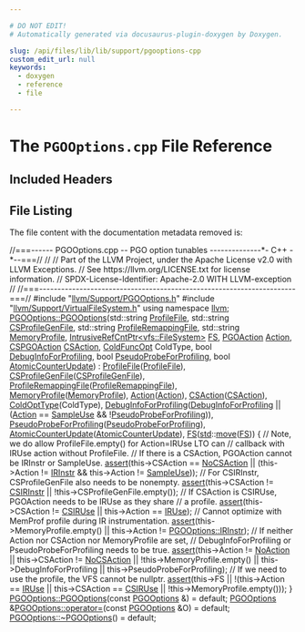 ```yaml
---

# DO NOT EDIT!
# Automatically generated via docusaurus-plugin-doxygen by Doxygen.

slug: /api/files/lib/lib/support/pgooptions-cpp
custom_edit_url: null
keywords:
  - doxygen
  - reference
  - file

---
```





# The `PGOOptions.cpp` File Reference

<DoxygenPage pluginConfig={pluginConfig}>



## Included Headers

<IncludesList>
<IncludesListItem
  filePath="llvm/Support/PGOOptions.h"
  permalink="/docs/api/files/include/include/llvm/include/llvm/support/pgooptions-h"
  isLocal="true" />
<IncludesListItem
  filePath="llvm/Support/VirtualFileSystem.h"
  permalink="/docs/api/files/include/include/llvm/include/llvm/support/virtualfilesystem-h"
  isLocal="true" />
</IncludesList>


## File Listing

The file content with the documentation metadata removed is:

<ProgramListing>

<Link id="l00001" /><CodeLine lineNumber="1"><span class="doxyHighlightComment">//===------ PGOOptions.cpp -- PGO option tunables --------------&#42;- C++ -&#42;--===//</span></CodeLine>
<Link id="l00002" /><CodeLine lineNumber="2"><span class="doxyHighlightComment">//</span></CodeLine>
<Link id="l00003" /><CodeLine lineNumber="3"><span class="doxyHighlightComment">// Part of the LLVM Project, under the Apache License v2.0 with LLVM Exceptions.</span></CodeLine>
<Link id="l00004" /><CodeLine lineNumber="4"><span class="doxyHighlightComment">// See https://llvm.org/LICENSE.txt for license information.</span></CodeLine>
<Link id="l00005" /><CodeLine lineNumber="5"><span class="doxyHighlightComment">// SPDX-License-Identifier: Apache-2.0 WITH LLVM-exception</span></CodeLine>
<Link id="l00006" /><CodeLine lineNumber="6"><span class="doxyHighlightComment">//</span></CodeLine>
<Link id="l00007" /><CodeLine lineNumber="7"><span class="doxyHighlightComment">//===----------------------------------------------------------------------===//</span></CodeLine>
<Link id="l00008" /><CodeLine lineNumber="8"></CodeLine>
<Link id="l00009" /><CodeLine lineNumber="9"><span class="doxyHighlightPreprocessor">#include &quot;<a href="/docs/api/files/include/include/llvm/include/llvm/support/pgooptions-h">llvm/Support/PGOOptions.h</a>&quot;</span></CodeLine>
<Link id="l00010" /><CodeLine lineNumber="10"><span class="doxyHighlightPreprocessor">#include &quot;<a href="/docs/api/files/include/include/llvm/include/llvm/support/virtualfilesystem-h">llvm/Support/VirtualFileSystem.h</a>&quot;</span></CodeLine>
<Link id="l00011" /><CodeLine lineNumber="11"></CodeLine>
<Link id="l00012" /><CodeLine lineNumber="12"><span class="doxyHighlightKeyword">using namespace </span><span class="doxyHighlight"><a href="/docs/api/namespaces/llvm">llvm</a>;</span></CodeLine>
<Link id="l00013" /><CodeLine lineNumber="13"></CodeLine>
<Link id="l00014" /><CodeLine lineNumber="14" lineLink="/docs/api/structs/llvm/pgooptions/#abecf1367ac7d47f476843266fdd52746"><span class="doxyHighlight"><a href="/docs/api/structs/llvm/pgooptions/#abecf1367ac7d47f476843266fdd52746">PGOOptions::PGOOptions</a>(std::string <a href="/docs/api/structs/llvm/pgooptions/#a1dc698e393d30e1f0dec08b7d7b949ad">ProfileFile</a>, std::string <a href="/docs/api/structs/llvm/pgooptions/#a202eacc3e4a07d9fa906a9a6b1c14994">CSProfileGenFile</a>,</span></CodeLine>
<Link id="l00015" /><CodeLine lineNumber="15"><span class="doxyHighlight">                       std::string <a href="/docs/api/structs/llvm/pgooptions/#ac406114c9c061be62a7c3d92628c401e">ProfileRemappingFile</a>,</span></CodeLine>
<Link id="l00016" /><CodeLine lineNumber="16"><span class="doxyHighlight">                       std::string <a href="/docs/api/structs/llvm/pgooptions/#a1656a91be517410c1276796f8545fe17">MemoryProfile</a>,</span></CodeLine>
<Link id="l00017" /><CodeLine lineNumber="17"><span class="doxyHighlight">                       <a href="/docs/api/classes/llvm/intrusiverefcntptr">IntrusiveRefCntPtr&lt;vfs::FileSystem&gt;</a> <a href="/docs/api/structs/llvm/pgooptions/#a9bc64b487f8d2dab8d560849bf965b5d">FS</a>, <a href="/docs/api/structs/llvm/pgooptions/#a13bd589bcabdfc073bac5711f76dd2b6">PGOAction</a> <a href="/docs/api/structs/llvm/pgooptions/#a397f21f26d84b8b96853a2cfb8786463">Action</a>,</span></CodeLine>
<Link id="l00018" /><CodeLine lineNumber="18"><span class="doxyHighlight">                       <a href="/docs/api/structs/llvm/pgooptions/#acf3f319824303e495d7326e35538b250">CSPGOAction</a> <a href="/docs/api/structs/llvm/pgooptions/#ac60e6389adf6ca172208e0bd19a235b3">CSAction</a>, <a href="/docs/api/structs/llvm/pgooptions/#af4530e1e6451953635146d6119977bb2">ColdFuncOpt</a> ColdType,</span></CodeLine>
<Link id="l00019" /><CodeLine lineNumber="19"><span class="doxyHighlight">                       </span><span class="doxyHighlightKeywordType">bool</span><span class="doxyHighlight"> <a href="/docs/api/structs/llvm/pgooptions/#a146dd98d3a2ece9d9c3bbf32bbf99d14">DebugInfoForProfiling</a>, </span><span class="doxyHighlightKeywordType">bool</span><span class="doxyHighlight"> <a href="/docs/api/structs/llvm/pgooptions/#afc6f95edb784741b9d326d83632ca8f0">PseudoProbeForProfiling</a>,</span></CodeLine>
<Link id="l00020" /><CodeLine lineNumber="20"><span class="doxyHighlight">                       </span><span class="doxyHighlightKeywordType">bool</span><span class="doxyHighlight"> <a href="/docs/api/structs/llvm/pgooptions/#acb180480fa9edd1780c80c0c78df77f9">AtomicCounterUpdate</a>)</span></CodeLine>
<Link id="l00021" /><CodeLine lineNumber="21"><span class="doxyHighlight">    : <a href="/docs/api/structs/llvm/pgooptions/#a1dc698e393d30e1f0dec08b7d7b949ad">ProfileFile</a>(<a href="/docs/api/structs/llvm/pgooptions/#a1dc698e393d30e1f0dec08b7d7b949ad">ProfileFile</a>), <a href="/docs/api/structs/llvm/pgooptions/#a202eacc3e4a07d9fa906a9a6b1c14994">CSProfileGenFile</a>(<a href="/docs/api/structs/llvm/pgooptions/#a202eacc3e4a07d9fa906a9a6b1c14994">CSProfileGenFile</a>),</span></CodeLine>
<Link id="l00022" /><CodeLine lineNumber="22"><span class="doxyHighlight">      <a href="/docs/api/structs/llvm/pgooptions/#ac406114c9c061be62a7c3d92628c401e">ProfileRemappingFile</a>(<a href="/docs/api/structs/llvm/pgooptions/#ac406114c9c061be62a7c3d92628c401e">ProfileRemappingFile</a>), <a href="/docs/api/structs/llvm/pgooptions/#a1656a91be517410c1276796f8545fe17">MemoryProfile</a>(<a href="/docs/api/structs/llvm/pgooptions/#a1656a91be517410c1276796f8545fe17">MemoryProfile</a>),</span></CodeLine>
<Link id="l00023" /><CodeLine lineNumber="23"><span class="doxyHighlight">      <a href="/docs/api/structs/llvm/pgooptions/#a397f21f26d84b8b96853a2cfb8786463">Action</a>(<a href="/docs/api/structs/llvm/pgooptions/#a397f21f26d84b8b96853a2cfb8786463">Action</a>), <a href="/docs/api/structs/llvm/pgooptions/#ac60e6389adf6ca172208e0bd19a235b3">CSAction</a>(<a href="/docs/api/structs/llvm/pgooptions/#ac60e6389adf6ca172208e0bd19a235b3">CSAction</a>), <a href="/docs/api/structs/llvm/pgooptions/#a4a0b041aa52bfeb36c2005bfc100d47d">ColdOptType</a>(ColdType),</span></CodeLine>
<Link id="l00024" /><CodeLine lineNumber="24"><span class="doxyHighlight">      <a href="/docs/api/structs/llvm/pgooptions/#a146dd98d3a2ece9d9c3bbf32bbf99d14">DebugInfoForProfiling</a>(<a href="/docs/api/structs/llvm/pgooptions/#a146dd98d3a2ece9d9c3bbf32bbf99d14">DebugInfoForProfiling</a> ||</span></CodeLine>
<Link id="l00025" /><CodeLine lineNumber="25"><span class="doxyHighlight">                            (<a href="/docs/api/structs/llvm/pgooptions/#a397f21f26d84b8b96853a2cfb8786463">Action</a> == <a href="/docs/api/structs/llvm/pgooptions/#a13bd589bcabdfc073bac5711f76dd2b6a9cbf1cb1b0731fc75926a6930592968a">SampleUse</a> &amp;&amp; !<a href="/docs/api/structs/llvm/pgooptions/#afc6f95edb784741b9d326d83632ca8f0">PseudoProbeForProfiling</a>)),</span></CodeLine>
<Link id="l00026" /><CodeLine lineNumber="26"><span class="doxyHighlight">      <a href="/docs/api/structs/llvm/pgooptions/#afc6f95edb784741b9d326d83632ca8f0">PseudoProbeForProfiling</a>(<a href="/docs/api/structs/llvm/pgooptions/#afc6f95edb784741b9d326d83632ca8f0">PseudoProbeForProfiling</a>),</span></CodeLine>
<Link id="l00027" /><CodeLine lineNumber="27"><span class="doxyHighlight">      <a href="/docs/api/structs/llvm/pgooptions/#acb180480fa9edd1780c80c0c78df77f9">AtomicCounterUpdate</a>(<a href="/docs/api/structs/llvm/pgooptions/#acb180480fa9edd1780c80c0c78df77f9">AtomicCounterUpdate</a>), <a href="/docs/api/structs/llvm/pgooptions/#a9bc64b487f8d2dab8d560849bf965b5d">FS</a>(<a href="/docs/api/namespaces/std">std</a>::<a href="/docs/api/namespaces/llvm/#abfc9c7ecf70f66901e439f7c04ef3dbb">move</a>(<a href="/docs/api/structs/llvm/pgooptions/#a9bc64b487f8d2dab8d560849bf965b5d">FS</a>)) &#123;</span></CodeLine>
<Link id="l00028" /><CodeLine lineNumber="28"><span class="doxyHighlight">  </span><span class="doxyHighlightComment">// Note, we do allow ProfileFile.empty() for Action=IRUse LTO can</span></CodeLine>
<Link id="l00029" /><CodeLine lineNumber="29"><span class="doxyHighlight">  </span><span class="doxyHighlightComment">// callback with IRUse action without ProfileFile.</span></CodeLine>
<Link id="l00030" /><CodeLine lineNumber="30"></CodeLine>
<Link id="l00031" /><CodeLine lineNumber="31"><span class="doxyHighlight">  </span><span class="doxyHighlightComment">// If there is a CSAction, PGOAction cannot be IRInstr or SampleUse.</span></CodeLine>
<Link id="l00032" /><CodeLine lineNumber="32"><span class="doxyHighlight">  <a href="/docs/api/files/lib/lib/target/lib/target/amdgpu/silowercontrolflow-cpp/#a4868c5d81c5ccc98c47aeab6244346a0">assert</a>(this-&gt;CSAction == <a href="/docs/api/structs/llvm/pgooptions/#acf3f319824303e495d7326e35538b250a3f7a9bea8b72b3ad453ccf95bcbca22b">NoCSAction</a> ||</span></CodeLine>
<Link id="l00033" /><CodeLine lineNumber="33"><span class="doxyHighlight">         (this-&gt;Action != <a href="/docs/api/structs/llvm/pgooptions/#a13bd589bcabdfc073bac5711f76dd2b6a0ee4f7584b41e663a274753a6e9a9c34">IRInstr</a> &amp;&amp; this-&gt;Action != <a href="/docs/api/structs/llvm/pgooptions/#a13bd589bcabdfc073bac5711f76dd2b6a9cbf1cb1b0731fc75926a6930592968a">SampleUse</a>));</span></CodeLine>
<Link id="l00034" /><CodeLine lineNumber="34"></CodeLine>
<Link id="l00035" /><CodeLine lineNumber="35"><span class="doxyHighlight">  </span><span class="doxyHighlightComment">// For CSIRInstr, CSProfileGenFile also needs to be nonempty.</span></CodeLine>
<Link id="l00036" /><CodeLine lineNumber="36"><span class="doxyHighlight">  <a href="/docs/api/files/lib/lib/target/lib/target/amdgpu/silowercontrolflow-cpp/#a4868c5d81c5ccc98c47aeab6244346a0">assert</a>(this-&gt;CSAction != <a href="/docs/api/structs/llvm/pgooptions/#acf3f319824303e495d7326e35538b250ad626f6abde9ca8fb0a8e97125114f11c">CSIRInstr</a> || !this-&gt;CSProfileGenFile.empty());</span></CodeLine>
<Link id="l00037" /><CodeLine lineNumber="37"></CodeLine>
<Link id="l00038" /><CodeLine lineNumber="38"><span class="doxyHighlight">  </span><span class="doxyHighlightComment">// If CSAction is CSIRUse, PGOAction needs to be IRUse as they share</span></CodeLine>
<Link id="l00039" /><CodeLine lineNumber="39"><span class="doxyHighlight">  </span><span class="doxyHighlightComment">// a profile.</span></CodeLine>
<Link id="l00040" /><CodeLine lineNumber="40"><span class="doxyHighlight">  <a href="/docs/api/files/lib/lib/target/lib/target/amdgpu/silowercontrolflow-cpp/#a4868c5d81c5ccc98c47aeab6244346a0">assert</a>(this-&gt;CSAction != <a href="/docs/api/structs/llvm/pgooptions/#acf3f319824303e495d7326e35538b250a0003b9f9d3be4b2a2bef9c7ceec1d77b">CSIRUse</a> || this-&gt;Action == <a href="/docs/api/structs/llvm/pgooptions/#a13bd589bcabdfc073bac5711f76dd2b6a0c03d67d2ee41484066dade662f2fca5">IRUse</a>);</span></CodeLine>
<Link id="l00041" /><CodeLine lineNumber="41"></CodeLine>
<Link id="l00042" /><CodeLine lineNumber="42"><span class="doxyHighlight">  </span><span class="doxyHighlightComment">// Cannot optimize with MemProf profile during IR instrumentation.</span></CodeLine>
<Link id="l00043" /><CodeLine lineNumber="43"><span class="doxyHighlight">  <a href="/docs/api/files/lib/lib/target/lib/target/amdgpu/silowercontrolflow-cpp/#a4868c5d81c5ccc98c47aeab6244346a0">assert</a>(this-&gt;MemoryProfile.empty() || this-&gt;Action != <a href="/docs/api/structs/llvm/pgooptions/#a13bd589bcabdfc073bac5711f76dd2b6a0ee4f7584b41e663a274753a6e9a9c34">PGOOptions::IRInstr</a>);</span></CodeLine>
<Link id="l00044" /><CodeLine lineNumber="44"></CodeLine>
<Link id="l00045" /><CodeLine lineNumber="45"><span class="doxyHighlight">  </span><span class="doxyHighlightComment">// If neither Action nor CSAction nor MemoryProfile are set,</span></CodeLine>
<Link id="l00046" /><CodeLine lineNumber="46"><span class="doxyHighlight">  </span><span class="doxyHighlightComment">// DebugInfoForProfiling or PseudoProbeForProfiling needs to be true.</span></CodeLine>
<Link id="l00047" /><CodeLine lineNumber="47"><span class="doxyHighlight">  <a href="/docs/api/files/lib/lib/target/lib/target/amdgpu/silowercontrolflow-cpp/#a4868c5d81c5ccc98c47aeab6244346a0">assert</a>(this-&gt;Action != <a href="/docs/api/structs/llvm/pgooptions/#a13bd589bcabdfc073bac5711f76dd2b6a5c70c58ba2d09ff71654a055ea617020">NoAction</a> || this-&gt;CSAction != <a href="/docs/api/structs/llvm/pgooptions/#acf3f319824303e495d7326e35538b250a3f7a9bea8b72b3ad453ccf95bcbca22b">NoCSAction</a> ||</span></CodeLine>
<Link id="l00048" /><CodeLine lineNumber="48"><span class="doxyHighlight">         !this-&gt;MemoryProfile.empty() || this-&gt;DebugInfoForProfiling ||</span></CodeLine>
<Link id="l00049" /><CodeLine lineNumber="49"><span class="doxyHighlight">         this-&gt;PseudoProbeForProfiling);</span></CodeLine>
<Link id="l00050" /><CodeLine lineNumber="50"></CodeLine>
<Link id="l00051" /><CodeLine lineNumber="51"><span class="doxyHighlight">  </span><span class="doxyHighlightComment">// If we need to use the profile, the VFS cannot be nullptr.</span></CodeLine>
<Link id="l00052" /><CodeLine lineNumber="52"><span class="doxyHighlight">  <a href="/docs/api/files/lib/lib/target/lib/target/amdgpu/silowercontrolflow-cpp/#a4868c5d81c5ccc98c47aeab6244346a0">assert</a>(this-&gt;FS || !(this-&gt;Action == <a href="/docs/api/structs/llvm/pgooptions/#a13bd589bcabdfc073bac5711f76dd2b6a0c03d67d2ee41484066dade662f2fca5">IRUse</a> || this-&gt;CSAction == <a href="/docs/api/structs/llvm/pgooptions/#acf3f319824303e495d7326e35538b250a0003b9f9d3be4b2a2bef9c7ceec1d77b">CSIRUse</a> ||</span></CodeLine>
<Link id="l00053" /><CodeLine lineNumber="53"><span class="doxyHighlight">                       !this-&gt;MemoryProfile.empty()));</span></CodeLine>
<Link id="l00054" /><CodeLine lineNumber="54"><span class="doxyHighlight">&#125;</span></CodeLine>
<Link id="l00055" /><CodeLine lineNumber="55"></CodeLine>
<Link id="l00056" /><CodeLine lineNumber="56"><span class="doxyHighlight"><a href="/docs/api/structs/llvm/pgooptions/#abecf1367ac7d47f476843266fdd52746">PGOOptions::PGOOptions</a>(</span><span class="doxyHighlightKeyword">const</span><span class="doxyHighlight"> <a href="/docs/api/structs/llvm/pgooptions">PGOOptions</a> &amp;) = </span><span class="doxyHighlightKeywordFlow">default</span><span class="doxyHighlight">;</span></CodeLine>
<Link id="l00057" /><CodeLine lineNumber="57"></CodeLine>
<Link id="l00058" /><CodeLine lineNumber="58"><span class="doxyHighlight"><a href="/docs/api/structs/llvm/pgooptions">PGOOptions</a> &amp;<a href="/docs/api/structs/llvm/pgooptions/#a715c658b021e474d28ba09e9ea76d8aa">PGOOptions::operator=</a>(</span><span class="doxyHighlightKeyword">const</span><span class="doxyHighlight"> <a href="/docs/api/structs/llvm/pgooptions">PGOOptions</a> &amp;O) = </span><span class="doxyHighlightKeywordFlow">default</span><span class="doxyHighlight">;</span></CodeLine>
<Link id="l00059" /><CodeLine lineNumber="59"></CodeLine>
<Link id="l00060" /><CodeLine lineNumber="60"><span class="doxyHighlight"><a href="/docs/api/structs/llvm/pgooptions/#afe4d2ed68c8aa5bfc987dec67c94441d">PGOOptions::~PGOOptions</a>() = </span><span class="doxyHighlightKeywordFlow">default</span><span class="doxyHighlight">;</span></CodeLine>

</ProgramListing>


</DoxygenPage>

